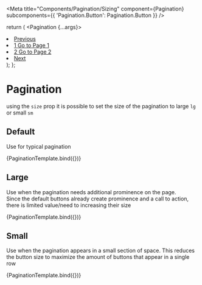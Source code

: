 

<Meta
  title="Components/Pagination/Sizing"
  component={Pagination}
  subcomponents={{ 'Pagination.Button': Pagination.Button }}
/>

  return (
    <Pagination {...args}>
      <li>
        <a href="#" rel="prev">
          Previous
        </a>
      </li>
      <li>
        <a href="#">
          1 <span class="wb-inv">Go to Page 1</span>
        </a>
      </li>
      <li>
        <a href="#">
          2 <span class="wb-inv">Go to Page 2</span>
        </a>
      </li>
      <li>
        <a href="#" rel="next">
          Next
        </a>
      </li>
    </Pagination>
  );
};

# Pagination

using the `size` prop it is possible to set the size of the pagination to large `lg` or small `sm`

## Default

Use for typical pagination

<Canvas>
  <Story name="Default" args={{ children: '' }}>
    {PaginationTemplate.bind({})}
  </Story>
</Canvas>

## Large

Use when the pagination needs additional prominence on the page. <br/>Since the default buttons already create prominence and a call to action, there is limited value/need to increasing their size

<Canvas>
  <Story name="Large" args={{ children: '', size: 'lg' }}>
    {PaginationTemplate.bind({})}
  </Story>
</Canvas>

## Small

Use when the pagination appears in a small section of space. This reduces the button size to maximize the amount of buttons that appear in a single row

<Canvas>
  <Story name="Small" args={{ children: '', size: 'sm' }}>
    {PaginationTemplate.bind({})}
  </Story>
</Canvas>
